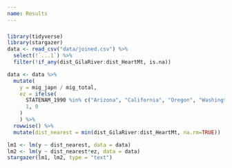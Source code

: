```yaml
---
name: Results
---
```


### 

```r
library(tidyverse)
library(stargazer)
data <- read_csv("data/joined.csv") %>% 
  select(!`...1`) %>% 
  filter(!if_any(dist_GilaRiver:dist_HeartMt, is.na))

data <- data %>% 
  mutate(
    y = mig_japn / mig_total,
    ez = ifelse(
      STATENAM_1990 %in% c("Arizona", "California", "Oregon", "Washington"),
      1, 0
    )
    ) %>% 
  rowwise() %>% 
  mutate(dist_nearest = min(dist_GilaRiver:dist_HeartMt, na.rm=TRUE)) 
```

```r
lm1 <- lm(y ~ dist_nearest, data = data) 
lm2 <- lm(y ~ dist_nearest*ez, data = data)
stargazer(lm1, lm2, type = "text")
```


